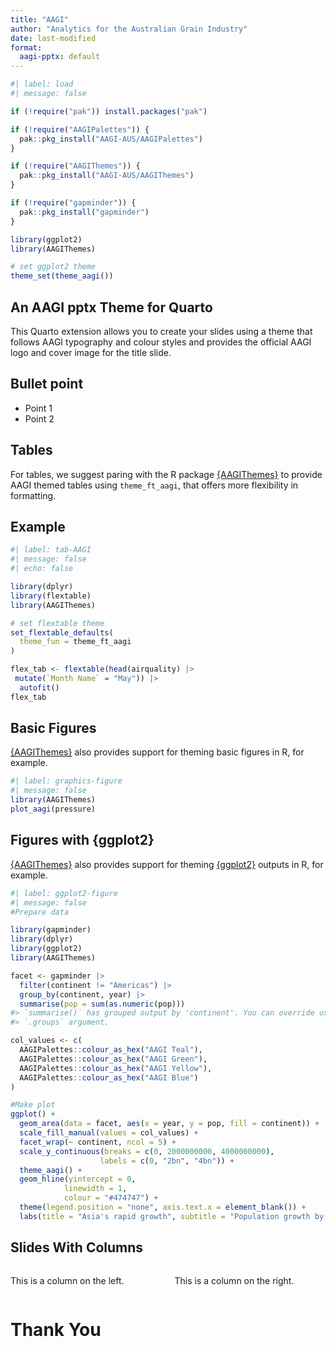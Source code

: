 ```yaml
---
title: "AAGI"
author: "Analytics for the Australian Grain Industry"
date: last-modified
format:
  aagi-pptx: default
---
```


```r
#| label: load
#| message: false

if (!require("pak")) install.packages("pak")

if (!require("AAGIPalettes")) {
  pak::pkg_install("AAGI-AUS/AAGIPalettes")
}

if (!require("AAGIThemes")) {
  pak::pkg_install("AAGI-AUS/AAGIThemes")
}

if (!require("gapminder")) {
  pak::pkg_install("gapminder")
}

library(ggplot2)
library(AAGIThemes)

# set ggplot2 theme
theme_set(theme_aagi())
```

## An AAGI pptx Theme for Quarto

This Quarto extension allows you to create your slides using a theme that follows AAGI typography and colour styles and provides the official AAGI logo and cover image for the title slide.

## Bullet point

- Point 1
- Point 2

## Tables

For tables, we suggest paring with the R package [{AAGIThemes}](https://github.com/AAGI-AUS/AAGIThemes) to provide AAGI themed tables using `theme_ft_aagi`, that offers more flexibility in formatting.

## Example

```r
#| label: tab-AAGI
#| message: false
#| echo: false

library(dplyr)
library(flextable)
library(AAGIThemes)

# set flextable theme
set_flextable_defaults(
  theme_fun = theme_ft_aagi
)

flex_tab <- flextable(head(airquality) |>
 mutate(`Month Name` = "May")) |>
  autofit()
flex_tab
```

## Basic Figures

[{AAGIThemes}](https://github.com/AAGI-AUS/AAGIThemes) also provides support for theming basic figures in R, for example.

```r
#| label: graphics-figure
#| message: false
library(AAGIThemes)
plot_aagi(pressure)
```

## Figures with {ggplot2}

[{AAGIThemes}](https://github.com/AAGI-AUS/AAGIThemes) also provides support for theming [{ggplot2}](https://ggplot2.tidyverse.org) outputs in R, for example.

```r
#| label: ggplot2-figure
#| message: false
#Prepare data

library(gapminder)
library(dplyr)
library(ggplot2)
library(AAGIThemes)

facet <- gapminder |>
  filter(continent != "Americas") |>
  group_by(continent, year) |>
  summarise(pop = sum(as.numeric(pop)))
#> `summarise()` has grouped output by 'continent'. You can override using the
#> `.groups` argument.

col_values <- c(
  AAGIPalettes::colour_as_hex("AAGI Teal"),
  AAGIPalettes::colour_as_hex("AAGI Green"),
  AAGIPalettes::colour_as_hex("AAGI Yellow"),
  AAGIPalettes::colour_as_hex("AAGI Blue")
)

#Make plot
ggplot() +
  geom_area(data = facet, aes(x = year, y = pop, fill = continent)) +
  scale_fill_manual(values = col_values) +
  facet_wrap(~ continent, ncol = 5) +
  scale_y_continuous(breaks = c(0, 2000000000, 4000000000),
                    labels = c(0, "2bn", "4bn")) +
  theme_aagi() +
  geom_hline(yintercept = 0,
            linewidth = 1,
            colour = "#474747") +
  theme(legend.position = "none", axis.text.x = element_blank()) +
  labs(title = "Asia's rapid growth", subtitle = "Population growth by continent, 1952-2007")
```

## Slides With Columns

::::: columns
::: {.column width="50%"}
This is a column on the left.
:::

::: {.column width="50%"}
This is a column on the right.
:::
:::::

# Thank You

<!-- Uncomment if you have a bibliography
## References
-->
